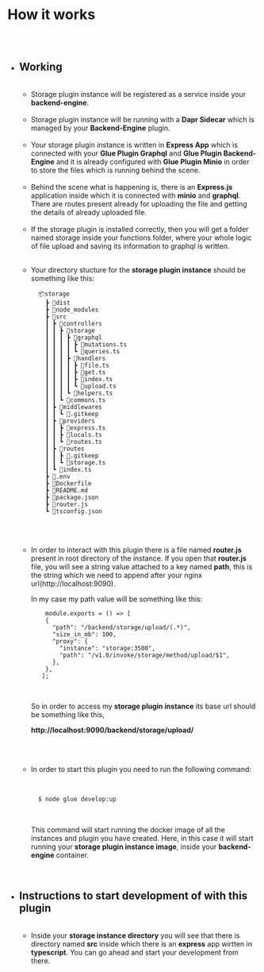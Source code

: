 




# How it works

##

<br/>

* ## Working
  
  <br/>
  
  * Storage plugin instance will be registered as a service inside your **backend-engine**.
  
  <br/>
  
  * Storage plugin instance will be running with a **Dapr Sidecar** which
  is managed by your **Backend-Engine** plugin.
  
  
  <br/>
  
  
  
  * Your storage plugin instance is written in **Express App** which is connected
  with your **Glue Plugin Graphql** and **Glue Plugin Backend-Engine** and it is 
  already configured with **Glue Plugin Minio** in order to store the files which is
  running behind the scene.
  
  
  <br/>
  
  * Behind the scene what is happening is, there is an **Express.js** application
  inside which it is connected with **minio** and **graphql**. There are routes present
  already for uploading the file and getting the details of already uploaded file.
  
  <br/>
  
  * If the storage plugin is installed correctly, then you will get a folder named storage
  inside your functions folder, where your whole logic of file upload and saving its information
  to graphql is written.

  <br/>
  
  * Your directory stucture for the **storage plugin instance** should be something
    like this:
    <br/>

    ```
      📦storage
        ┣ 📂dist
        ┣ 📂node_modules
        ┣ 📂src
        ┃ ┣ 📂controllers
        ┃ ┃ ┣ 📂storage
        ┃ ┃ ┃ ┣ 📂graphql
        ┃ ┃ ┃ ┃ ┣ 📜mutations.ts
        ┃ ┃ ┃ ┃ ┗ 📜queries.ts
        ┃ ┃ ┃ ┣ 📂handlers
        ┃ ┃ ┃ ┃ ┣ 📜file.ts
        ┃ ┃ ┃ ┃ ┣ 📜get.ts
        ┃ ┃ ┃ ┃ ┣ 📜index.ts
        ┃ ┃ ┃ ┃ ┗ 📜upload.ts
        ┃ ┃ ┃ ┗ 📜helpers.ts
        ┃ ┃ ┗ 📜commons.ts
        ┃ ┣ 📂middlewares
        ┃ ┃ ┗ 📜.gitkeep
        ┃ ┣ 📂providers
        ┃ ┃ ┣ 📜express.ts
        ┃ ┃ ┣ 📜locals.ts
        ┃ ┃ ┗ 📜routes.ts
        ┃ ┣ 📂routes
        ┃ ┃ ┣ 📜.gitkeep
        ┃ ┃ ┗ 📜storage.ts
        ┃ ┗ 📜index.ts
        ┣ 📜.env
        ┣ 📜Dockerfile
        ┣ 📜README.md
        ┣ 📜package.json
        ┣ 📜router.js
        ┗ 📜tsconfig.json
    ```
  <br/>
  <br/>
  
  * In order to interact with this plugin there is a file named **router.js**
    present in root directory of the instance. If you open that **router.js** 
    file, you will see a string value attached to a key named **path**, this
    is the string which we need to append after your nginx url(http://localhost:9090).
  
    In my case my path value will be something like this:
    
    ```
        module.exports = () => [
        {
          "path": "/backend/storage/upload/(.*)",
          "size_in_mb": 100,
          "proxy": {
            "instance": "storage:3500",
            "path": "/v1.0/invoke/storage/method/upload/$1",
          },
        },
       ];
    ```
    
    <br/>
  
    So in order to access my **storage plugin instance** its base url should be
    something like this,
    
    
    **http://localhost:9090/backend/storage/upload/**
  
  <br/>
  <br/>
  
  * In order to start this plugin you need to run the following command:
    
    <br/>
  
    ```bash
      $ node glue develop:up
    ```
  
    <br/>

    This command will start running the docker image of all the instances
    and plugin you have created. Here, in this case it will start running
    your **storage plugin instance image**, inside your **backend-engine** container.
  
  <br/>

* ## Instructions to start development of with this plugin
  
  <br/>
  
  * Inside your **storage instance directory** you will see that there is
  directory named **src** inside which there is an **express** app wirtten in 
  **typescript**. You can go ahead and start your development from there.













